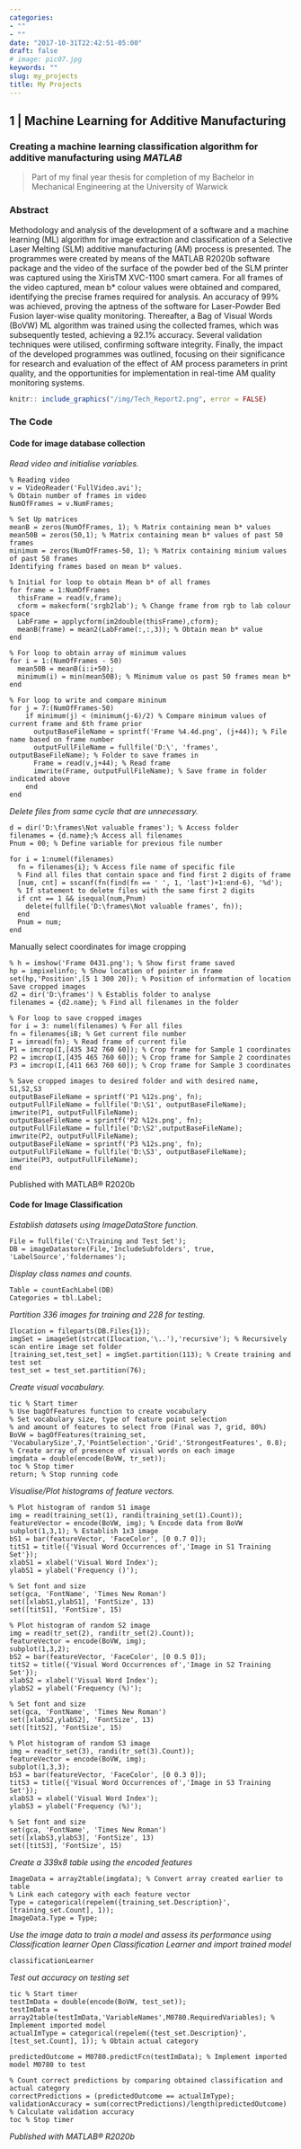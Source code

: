 ```yaml
---
categories:
- ""
- ""
date: "2017-10-31T22:42:51-05:00"
draft: false
# image: pic07.jpg
keywords: ""
slug: my_projects
title: My Projects
---
```


## 1 | Machine Learning for Additive Manufacturing 
### Creating a machine learning classification algorithm for additive manufacturing using *MATLAB*

> Part of my final year thesis for completion of my Bachelor in Mechanical Engineering at the University of Warwick

### Abstract

Methodology and analysis of the development of a software and a machine learning (ML) algorithm for image extraction and classification of a Selective Laser Melting (SLM) additive manufacturing (AM) process is presented. The programmes were created by means of the MATLAB R2020b software package and the video of the surface of the powder bed of the SLM printer was captured using the XirisTM XVC-1100 smart camera. For all frames of the video captured, mean b* colour values were obtained and compared, identifying the precise frames required for analysis. An accuracy of 99% was achieved, proving the aptness of the software for Laser-Powder Bed Fusion layer-wise quality monitoring. Thereafter, a Bag of Visual Words (BoVW) ML algorithm was trained using the collected frames, which was subsequently tested, achieving a 92.1% accuracy. Several validation techniques were utilised, confirming software integrity. Finally, the impact of the developed programmes was outlined, focusing on their significance for research and evaluation of the effect of AM process parameters in print quality, and the opportunities for implementation in real-time AM quality monitoring systems.


```r

knitr:: include_graphics("/img/Tech_Report2.png", error = FALSE)

```


### The Code

#### Code for image database collection 

*Read video and initialise variables.*

    % Reading video
    v = VideoReader('FullVideo.avi');
    % Obtain number of frames in video
    NumOfFrames = v.NumFrames;
  
    % Set Up matrices
    meanB = zeros(NumOfFrames, 1); % Matrix containing mean b* values
    mean50B = zeros(50,1); % Matrix containing mean b* values of past 50 frames
    minimum = zeros(NumOfFrames-50, 1); % Matrix containing minium values of past 50 frames
    Identifying frames based on mean b* values.
  
    % Initial for loop to obtain Mean b* of all frames
    for frame = 1:NumOfFrames
      thisFrame = read(v,frame);
      cform = makecform('srgb2lab'); % Change frame from rgb to lab colour space
      LabFrame = applycform(im2double(thisFrame),cform);
      meanB(frame) = mean2(LabFrame(:,:,3)); % Obtain mean b* value
    end

    % For loop to obtain array of minimum values
    for i = 1:(NumOfFrames - 50)
      mean50B = meanB(i:i+50);
      minimum(i) = min(mean50B); % Minimum value os past 50 frames mean b*
    end

    % For loop to write and compare mininum
    for j = 7:(NumOfFrames-50)
        if minimum(j) < (minimum(j-6)/2) % Compare minimum values of current frame and 6th frame prior
          outputBaseFileName = sprintf('Frame %4.4d.png', (j+44)); % File name based on frame number
          outputFullFileName = fullfile('D:\', 'frames', outputBaseFileName); % Folder to save frames in
          Frame = read(v,j+44); % Read frame
          imwrite(Frame, outputFullFileName); % Save frame in folder indicated above
        end
    end

*Delete files from same cycle that are unnecessary.*

    d = dir('D:\frames\Not valuable frames'); % Access folder
    filenames = {d.name};% Access all filenames
    Pnum = 00; % Define variable for previous file number
    
    for i = 1:numel(filenames)
      fn = filenames{i}; % Access file name of specific file
      % Find all files that contain space and find first 2 digits of frame
      [num, cnt] = sscanf(fn(find(fn == ' ', 1, 'last')+1:end-6), '%d');
      % If statement to delete files with the same first 2 digits
      if cnt == 1 && isequal(num,Pnum)
        delete(fullfile('D:\frames\Not valuable frames', fn));
      end
      Pnum = num;
    end

Manually select coordinates for image cropping

    % h = imshow('Frame 0431.png'); % Show first frame saved
    hp = impixelinfo; % Show location of pointer in frame
    set(hp,'Position',[5 1 300 20]); % Position of information of location
    Save cropped images
    d2 = dir('D:\frames') % Establis folder to analyse
    filenames = {d2.name}; % Find all filenames in the folder

    % For loop to save cropped images
    for i = 3: numel(filenames) % For all files
    fn = filenames{iB; % Get current file number
    I = imread(fn); % Read frame of current file
    P1 = imcrop(I,[435 342 760 60]); % Crop frame for Sample 1 coordinates
    P2 = imcrop(I,[435 465 760 60]); % Crop frame for Sample 2 coordinates
    P3 = imcrop(I,[411 663 760 60]); % Crop frame for Sample 3 coordinates

    % Save cropped images to desired folder and with desired name, S1,S2,S3
    outputBaseFileName = sprintf('P1 %12s.png', fn);
    outputFullFileName = fullfile('D:\S1', outputBaseFileName);
    imwrite(P1, outputFullFileName);
    outputBaseFileName = sprintf('P2 %12s.png', fn);
    outputFullFileName = fullfile('D:\S2',outputBaseFileName);
    imwrite(P2, outputFullFileName);
    outputBaseFileName = sprintf('P3 %12s.png', fn);
    outputFullFileName = fullfile('D:\S3', outputBaseFileName);
    imwrite(P3, outputFullFileName);
    end
Published with MATLAB® R2020b

 
#### Code for Image Classification 

*Establish datasets using ImageDataStore function.*

    File = fullfile('C:\Training and Test Set');
    DB = imageDatastore(File,'IncludeSubfolders', true, 'LabelSource','foldernames');
    
*Display class names and counts.*
    
    Table = countEachLabel(DB)
    Categories = tbl.Label;

*Partition 336 images for training and 228 for testing.*

    Ilocation = fileparts(DB.Files{1});
    imgSet = imageSet(strcat(Ilocation,'\..'),'recursive'); % Recursively scan entire image set folder
    [training_set,test_set] = imgSet.partition(113); % Create training and test set
    test_set = test_set.partition(76);
    
*Create visual vocabulary.*
    
    tic % Start timer
    % Use bagOfFeatures function to create vocabulary
    % Set vocabulary size, type of feature point selection
    % and amount of features to select from (Final was 7, grid, 80%)
    BoVW = bagOfFeatures(training_set, 'VocabularySize',7,'PointSelection','Grid','StrongestFeatures', 0.8);
    % Create array of presence of visual words on each image
    imgdata = double(encode(BoVW, tr_set));
    toc % Stop timer
    return; % Stop running code

*Visualise/Plot histograms of feature vectors.*

    % Plot histogram of random S1 image
    img = read(training_set(1), randi(training_set(1).Count));
    featureVector = encode(BoVW, img); % Encode data from BoVW
    subplot(1,3,1); % Establish 1x3 image
    bS1 = bar(featureVector, 'FaceColor', [0 0.7 0]);
    titS1 = title({'Visual Word Occurrences of','Image in S1 Training Set'});
    xlabS1 = xlabel('Visual Word Index');
    ylabS1 = ylabel('Frequency ()');

    % Set font and size
    set(gca, 'FontName', 'Times New Roman')
    set([xlabS1,ylabS1], 'FontSize', 13)
    set([titS1], 'FontSize', 15)
    
    % Plot histogram of random S2 image
    img = read(tr_set(2), randi(tr_set(2).Count));
    featureVector = encode(BoVW, img);
    subplot(1,3,2);
    bS2 = bar(featureVector, 'FaceColor', [0 0.5 0]);
    titS2 = title({'Visual Word Occurrences of','Image in S2 Training Set'});
    xlabS2 = xlabel('Visual Word Index');
    ylabS2 = ylabel('Frequency (%)');
    
    % Set font and size
    set(gca, 'FontName', 'Times New Roman')
    set([xlabS2,ylabS2], 'FontSize', 13)
    set([titS2], 'FontSize', 15)
    
    % Plot histogram of random S3 image
    img = read(tr_set(3), randi(tr_set(3).Count));
    featureVector = encode(BoVW, img);
    subplot(1,3,3);
    bS3 = bar(featureVector, 'FaceColor', [0 0.3 0]);
    titS3 = title({'Visual Word Occurrences of','Image in S3 Training Set'});
    xlabS3 = xlabel('Visual Word Index');
    ylabS3 = ylabel('Frequency (%)');
    
    % Set font and size
    set(gca, 'FontName', 'Times New Roman')
    set([xlabS3,ylabS3], 'FontSize', 13)
    set([titS3], 'FontSize', 15)

*Create a 339x8 table using the encoded features*

    ImageData = array2table(imgdata); % Convert array created earlier to table
    % Link each category with each feature vector
    Type = categorical(repelem({training_set.Description}', [training_set.Count], 1));
    ImageData.Type = Type;

*Use the image data to train a model and assess its performance using Classification learner*
*Open Classification Learner and import trained model*
    
    classificationLearner
    
*Test out accuracy on testing set*

    tic % Start timer
    testImData = double(encode(BoVW, test_set));
    testImData = array2table(testImData,'VariableNames',M0780.RequiredVariables); % Implement imported model
    actualImType = categorical(repelem({test_set.Description}', [test_set.Count], 1)); % Obtain actual category
    
    predictedOutcome = M0780.predictFcn(testImData); % Implement imported model M0780 to test

    % Count correct predictions by comparing obtained classification and actual category
    correctPredictions = (predictedOutcome == actualImType);
    validationAccuracy = sum(correctPredictions)/length(predictedOutcome) % Calculate validation accuracy
    toc % Stop timer
    
*Published with MATLAB® R2020b*


